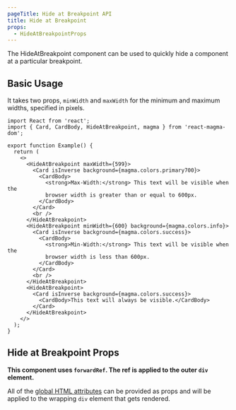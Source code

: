 ```yaml
---
pageTitle: Hide at Breakpoint API
title: Hide at Breakpoint
props:
  - HideAtBreakpointProps
---
```



<PageContent componentName="hide_at_breakpoint" type="api">

<LeadParagraph>
  The HideAtBreakpoint component can be used to quickly hide a component at a
  particular breakpoint.
</LeadParagraph>

## Basic Usage

It takes two props, `minWidth` and `maxWidth` for the minimum and maximum widths, specified in pixels.

```tsx
import React from 'react';
import { Card, CardBody, HideAtBreakpoint, magma } from 'react-magma-dom';

export function Example() {
  return (
    <>
      <HideAtBreakpoint maxWidth={599}>
        <Card isInverse background={magma.colors.primary700}>
          <CardBody>
            <strong>Max-Width:</strong> This text will be visible when the
            browser width is greater than or equal to 600px.
          </CardBody>
        </Card>
        <br />
      </HideAtBreakpoint>
      <HideAtBreakpoint minWidth={600} background={magma.colors.info}>
        <Card isInverse background={magma.colors.success}>
          <CardBody>
            <strong>Min-Width:</strong> This text will be visible when the
            browser width is less than 600px.
          </CardBody>
        </Card>
        <br />
      </HideAtBreakpoint>
      <HideAtBreakpoint>
        <Card isInverse background={magma.colors.success}>
          <CardBody>This text will always be visible.</CardBody>
        </Card>
      </HideAtBreakpoint>
    </>
  );
}
```

## Hide at Breakpoint Props

**This component uses `forwardRef`. The ref is applied to the outer `div` element.**

All of the [global HTML attributes](https://developer.mozilla.org/en-US/docs/Web/HTML/Global_attributes) can be provided as props and will be applied to the wrapping `div` element that gets rendered.

<HideAtBreakpointProps />

</PageContent>
